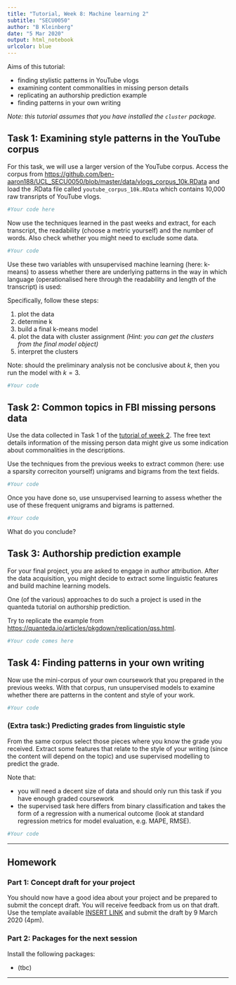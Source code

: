 ```yaml
---
title: "Tutorial, Week 8: Machine learning 2"
subtitle: "SECU0050"
author: "B Kleinberg"
date: "5 Mar 2020"
output: html_notebook
urlcolor: blue
---
```


Aims of this tutorial:

- finding stylistic patterns in YouTube vlogs
- examining content commonalities in missing person details
- replicating an authorship prediction example
- finding patterns in your own writing

_Note: this tutorial assumes that you have installed the `cluster` package._

## Task 1: Examining style patterns in the YouTube corpus

For this task, we will use a larger version of the YouTube corpus. Access the corpus from [https://github.com/ben-aaron188/UCL_SECU0050/blob/master/data/vlogs_corpus_10k.RData](https://github.com/ben-aaron188/UCL_SECU0050/blob/master/data/vlogs_corpus_10k.RData) and load the .RData file called `youtube_corpus_10k.RData` which contains 10,000 raw transripts of YouTube vlogs.

```r
#Your code here
```

Now use the techniques learned in the past weeks and extract, for each transcript, the readability (choose a metric yourself) and the number of words. Also check whether you might need to exclude some data.

```r
#Your code
```

Use these two variables with unsupervised machine learning (here: k-means) to assess whether there are underlying patterns in the way in which language (operationalised here through the readability and length of the transcript) is used:

Specifically, follow these steps:

1. plot the data
2. determine k
3. build a final k-means model
4. plot the data with cluster assignment _(Hint: you can get the clusters from the final model object)_
5. interpret the clusters

Note: should the preliminary analysis not be conclusive about $k$, then you run the model with $k=3$.

```r
#Your code
```


## Task 2: Common topics in FBI missing persons data

Use the data collected in Task 1 of the [tutorial of week 2](https://raw.githack.com/ben-aaron188/UCL_SECU0050/master/tutorials/week_3/week3_tutorial_secu0050.nb.html). The free text details information of the missing person data might give us some indication about commonalities in the descriptions.

Use the techniques from the previous weeks to extract common (here: use a sparsity correciton yourself) unigrams and bigrams from the text fields.

```r
#Your code
```

Once you have done so, use unsupervised learning to assess whether the use of these frequent unigrams and bigrams is patterned.

```r
#Your code
```

What do you conclude?

## Task 3: Authorship prediction example

For your final project, you are asked to engage in author attribution. After the data acquisition, you might decide to extract some linguistic features and build machine learning models. 

One (of the various) approaches to do such a project is used in the quanteda tutorial on authorship prediction.

Try to replicate the example from [https://quanteda.io/articles/pkgdown/replication/qss.html](https://quanteda.io/articles/pkgdown/replication/qss.html).

```r
#Your code comes here
```


## Task 4: Finding patterns in your own writing

Now use the mini-corpus of your own coursework that you prepared in the previous weeks. With that corpus, run unsupervised models to examine whether there are patterns in the content and style of your work.

```r
#Your code
```


### (Extra task:) Predicting grades from linguistic style

From the same corpus select those pieces where you know the grade you received. Extract some features that relate to the style of your writing (since the content will depend on the topic) and use supervised modelling to predict the grade.

Note that:

- you will need a decent size of data and should only run this task if you have enough graded coursework
- the supervised task here differs from binary classification and takes the form of a regression with a numerical outcome (look at standard regression metrics for model evaluation, e.g. MAPE, RMSE).

```r
#Your code
```


---

## Homework

### Part 1: Concept draft for your project

You should now have a good idea about your project and be prepared to submit the concept draft. You will receive feedback from us on that draft. Use the template available [INSERT LINK]() and submit the draft by 9 March 2020 (4pm).

### Part 2: Packages for the next session

Install the following packages:

- (tbc)

---
